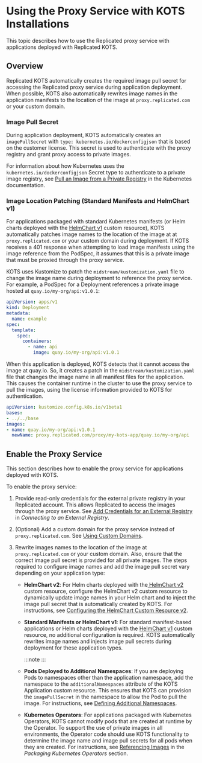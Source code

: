 
# Using the Proxy Service with KOTS Installations

This topic describes how to use the Replicated proxy service with applications deployed with Replicated KOTS.

## Overview

Replicated KOTS automatically creates the required image pull secret for accessing the Replicated proxy service during application deployment. When possible, KOTS also automatically rewrites image names in the application manifests to the location of the image at `proxy.replicated.com` or your custom domain.  

### Image Pull Secret

During application deployment, KOTS automatically creates an `imagePullSecret` with `type: kubernetes.io/dockerconfigjson` that is based on the customer license. This secret is used to authenticate with the proxy registry and grant proxy access to private images.

For information about how Kubernetes uses the `kubernetes.io/dockerconfigjson` Secret type to authenticate to a private image registry, see [Pull an Image from a Private Registry](https://kubernetes.io/docs/tasks/configure-pod-container/pull-image-private-registry/) in the Kubernetes documentation.

### Image Location Patching (Standard Manifests and HelmChart v1)

For applications packaged with standard Kubernetes manifests (or Helm charts deployed with the [HelmChart v1](/reference/custom-resource-helmchart) custom resource), KOTS automatically patches image names to the location of the image at at `proxy.replicated.com` or your custom domain during deployment. If KOTS receives a 401 response when attempting to load image manifests using the image reference from the PodSpec, it assumes that this is a private image that must be proxied through the proxy service.

KOTS uses Kustomize to patch the `midstream/kustomization.yaml` file to change the image name during deployment to reference the proxy service. For example, a PodSpec for a Deployment references a private image hosted at `quay.io/my-org/api:v1.0.1`:

```yaml
apiVersion: apps/v1
kind: Deployment
metadata:
  name: example
spec:
  template:
    spec:
      containers:
        - name: api
          image: quay.io/my-org/api:v1.0.1
```

When this application is deployed, KOTS detects that it cannot access
the image at quay.io. So, it creates a patch in the `midstream/kustomization.yaml`
file that changes the image name in all manifest files for the application. This causes the container runtime in the cluster to use the proxy service to pull the images, using the license information provided to KOTS for authentication.

```yaml
apiVersion: kustomize.config.k8s.io/v1beta1
bases:
- ../../base
images:
- name: quay.io/my-org/api:v1.0.1
  newName: proxy.replicated.com/proxy/my-kots-app/quay.io/my-org/api
```

## Enable the Proxy Service

This section describes how to enable the proxy service for applications deployed with KOTS.

To enable the proxy service:

1. Provide read-only credentials for the external private registry in your Replicated account. This allows Replicated to access the images through the proxy service. See [Add Credentials for an External Registry](packaging-private-images#add-credentials-for-an-external-registry) in _Connecting to an External Registry_.

1. (Optional) Add a custom domain for the proxy service instead of `proxy.replicated.com`. See [Using Custom Domains](custom-domains-using).

1. Rewrite images names to the location of the image at `proxy.replicated.com` or your custom domain. Also, ensure that the correct image pull secret is provided for all private images. The steps required to configure image names and add the image pull secret vary depending on your application type:

    * **HelmChart v2**: For Helm charts deployed with the[ HelmChart v2](/reference/custom-resource-helmchart-v2) custom resource, configure the HelmChart v2 custom resource to dynamically update image names in your Helm chart and to inject the image pull secret that is automatically created by KOTS. For instructions, see [Configuring the HelmChart Custom Resource v2](/vendor/helm-native-v2-using).

    * **Standard Manifests or HelmChart v1**: For standard manifest-based applications or Helm charts deployed with the [HelmChart v1](/reference/custom-resource-helmchart) custom resource, no additional configuration is required. KOTS automatically rewrites image names and injects image pull secrets during deployment for these application types.

        :::note
        <Deprecated/>
        :::

    * **Pods Deployed to Additional Namespaces**: If you are deploying Pods to namespaces other than the application namespace, add the namespace to the `additionalNamespaces` attribute of the KOTS Application custom resource. This ensures that KOTS can provision the `imagePullSecret` in the namespace to allow the Pod to pull the image. For instructions, see [Defining Additional Namespaces](operator-defining-additional-namespaces).

    * **Kubernetes Operators**: For applications packaged with Kubernetes Operators, KOTS cannot modify pods that are created at runtime by the Operator. To support the use of private images in all environments, the Operator code should use KOTS functionality to determine the image name and image pull secrets for all pods when they are created. For instructions, see [Referencing Images](/vendor/operator-referencing-images) in the _Packaging Kubernetes Operators_ section.